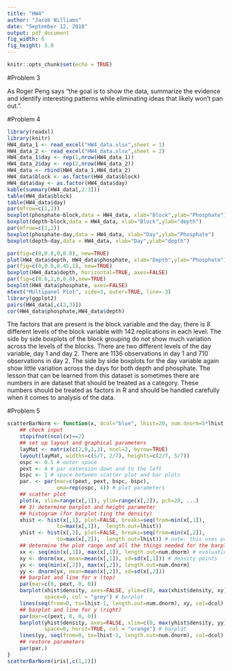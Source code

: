 ```yaml
---
title: "HW4"
author: "Jacob Williams"
date: "September 12, 2018"
output: pdf_document
fig_width: 6 
fig_height: 3.0 
---
```


```r
knitr::opts_chunk$set(echo = TRUE)
```

#Problem 3

As Roger Peng says "the goal is to show the data, summarize the evidence and identify interesting patterns while eliminating ideas that likely won’t pan out.". 

#Problem 4

```r
library(readxl)
library(knitr)
HW4_data_1 <- read_excel("HW4_data.xlsx",sheet = 1)
HW4_data_2 <- read_excel("HW4_data.xlsx",sheet = 2)
HW4_data_1$day <- rep(1,nrow(HW4_data_1))
HW4_data_2$day <- rep(2,nrow(HW4_data_2))
HW4_data <- rbind(HW4_data_1,HW4_data_2)
HW4_data$block <- as.factor(HW4_data$block)
HW4_data$day <- as.factor(HW4_data$day)
kable(summary(HW4_data[,2:3]))
table(HW4_data$block)
table(HW4_data$day)
par(mfrow=c(1,2))
boxplot(phosphate~block,data = HW4_data, xlab="Block",ylab="Phosphate")
boxplot(depth~block,data = HW4_data, xlab="Block",ylab="depth")
par(mfrow=c(1,2))
boxplot(phosphate~day,data = HW4_data, xlab="Day",ylab="Phosphate")
boxplot(depth~day,data = HW4_data, xlab="Day",ylab="depth")
```
```r
par(fig=c(0,0.8,0,0.8), new=TRUE)
plot(HW4_data$depth, HW4_data$phosphate, xlab="Depth",ylab="Phosphate")
par(fig=c(0,0.8,0.45,1), new=TRUE)
boxplot(HW4_data$depth, horizontal=TRUE, axes=FALSE)
par(fig=c(0.6,1,0,0.8),new=TRUE)
boxplot(HW4_data$phosphate, axes=FALSE)
mtext("Multipanel Plot", side=3, outer=TRUE, line=-3)
library(ggplot2)
pairs(HW4_data[,c(2,3)])
cor(HW4_data$phosphate,HW4_data$depth)
```

The factors that are present is the block variable and the day, there is 8 different levels of the block variable with 142 replications in each level. The side by side boxplots of the block grouping do not show much variation across the levels of the blocks. There are two different levels of the day variable, day 1 and day 2. There are 1136 observations in day 1 and 710 observations in day 2. The side by side boxplots for the day variable again show little variation across the days for both depth and phosphate.
The lesson that can be learned from this dataset is sometimes there are numbers in are dataset that should be treated as a category. These numbers should be treated as factors in R and should be handled carefully when it comes to analysis of the data.

#Problem 5
```r
scatterBarNorm <- function(x, dcol="blue", lhist=20, num.dnorm=5*lhist, ...){
    ## check input
    stopifnot(ncol(x)==2)
    ## set up layout and graphical parameters
    layMat <- matrix(c(2,0,1,3), ncol=2, byrow=TRUE)
    layout(layMat, widths=c(5/7, 2/7), heights=c(2/7, 5/7))
    ospc <- 0.5 # outer space
    pext <- 4 # par extension down and to the left
    bspc <- 1 # space between scatter plot and bar plots
    par. <- par(mar=c(pext, pext, bspc, bspc),
                oma=rep(ospc, 4)) # plot parameters
    ## scatter plot
    plot(x, xlim=range(x[,1]), ylim=range(x[,2]), pch=20, ...)
    ## 3) determine barplot and height parameter
    ## histogram (for barplot-ting the density)
    xhist <- hist(x[,1], plot=FALSE, breaks=seq(from=min(x[,1]),
                to=max(x[,1]),  length.out=lhist))
    yhist <- hist(x[,2], plot=FALSE, breaks=seq(from=min(x[,2]),
                to=max(x[,2]),  length.out=lhist)) # note: this uses probability=TRUE
    ## determine the plot range and all the things needed for the barplots and lines
    xx <- seq(min(x[,1]), max(x[,1]), length.out=num.dnorm) # evaluation points for the overlaid density
    xy <- dnorm(xx, mean=mean(x[,1]), sd=sd(x[,1])) # density points
    yx <- seq(min(x[,2]), max(x[,2]), length.out=num.dnorm)
    yy <- dnorm(yx, mean=mean(x[,2]), sd=sd(x[,2]))
    ## barplot and line for x (top)
    par(mar=c(0, pext, 0, 0))
    barplot(xhist$density, axes=FALSE, ylim=c(0, max(xhist$density, xy)),
            space=0, col = "grey") # barplot
    lines(seq(from=0, to=lhist-1, length.out=num.dnorm), xy, col=dcol) # line
    ## barplot and line for y (right)
    par(mar=c(pext, 0, 0, 0))
    barplot(yhist$density, axes=FALSE, xlim=c(0, max(yhist$density, yy)),
            space=0, horiz=TRUE, col = "orange") # barplot
    lines(yy, seq(from=0, to=lhist-1, length.out=num.dnorm), col=dcol) # line
    ## restore parameters
    par(par.)
}
scatterBarNorm(iris[,c(1,2)])
```


